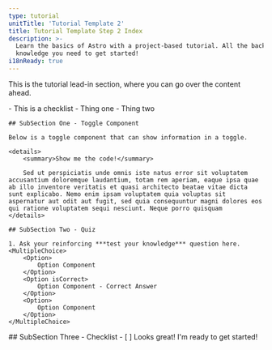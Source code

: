 ```yaml
---
type: tutorial
unitTitle: 'Tutorial Template 2'
title: Tutorial Template Step 2 Index
description: >-
  Learn the basics of Astro with a project-based tutorial. All the background
  knowledge you need to get started!
i18nReady: true
---
```


<Lede> This is the tutorial lead-in section, where you can go over the content ahead. </Lede>

<PreCheck>
  - This is a checklist
  - Thing one
  - Thing two
</PreCheck>


	## SubSection One - Toggle Component
	
	Below is a toggle component that can show information in a toggle.

    <details>
    	<summary>Show me the code!</summary>
	
    	Sed ut perspiciatis unde omnis iste natus error sit voluptatem accusantium doloremque laudantium, totam rem aperiam, eaque ipsa quae ab illo inventore veritatis et quasi architecto beatae vitae dicta sunt explicabo. Nemo enim ipsam voluptatem quia voluptas sit aspernatur aut odit aut fugit, sed quia consequuntur magni dolores eos qui ratione voluptatem sequi nesciunt. Neque porro quisquam
    </details>



<Box icon="check-list">

	## SubSection Two - Quiz

	1. Ask your reinforcing ***test your knowledge*** question here.
	<MultipleChoice>
		<Option>
			Option Component
		</Option>
		<Option isCorrect>
			Option Component - Correct Answer
		</Option>
		<Option>
			Option Component
		</Option>
	</MultipleChoice>

	
</Box>


<Box icon="check-list">
## SubSection Three - Checklist

<Checklist>
- [ ] Looks great! I'm ready to get started!
</Checklist>
</Box>
